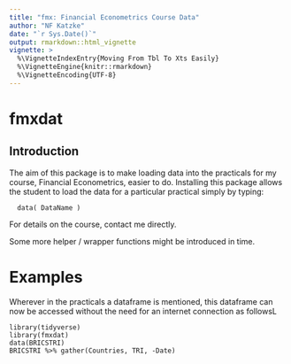 ```yaml
---
title: "fmx: Financial Econometrics Course Data"
author: "NF Katzke"
date: "`r Sys.Date()`"
output: rmarkdown::html_vignette
vignette: >
  %\VignetteIndexEntry{Moving From Tbl To Xts Easily}
  %\VignetteEngine{knitr::rmarkdown}
  %\VignetteEncoding{UTF-8}
---
```



# fmxdat

## Introduction 

The aim of this package is to make loading data into the practicals for my course, Financial Econometrics, easier to do. Installing this package allows the student to load the data for a particular practical simply by typing:

      data( DataName )

For details on the course, contact me directly.

Some more helper / wrapper functions might be introduced in time.

# Examples

Wherever in the practicals a dataframe is mentioned, this dataframe can now be accessed without the need for an internet connection as followsL

    library(tidyverse)
    library(fmxdat)
    data(BRICSTRI)
    BRICSTRI %>% gather(Countries, TRI, -Date)
